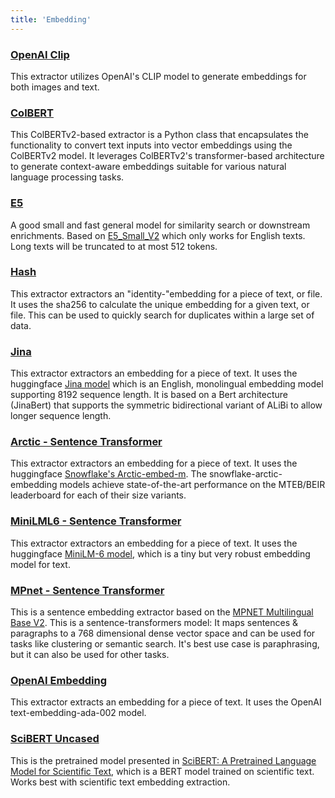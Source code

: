 ```yaml
---
title: 'Embedding'
---
```


### [OpenAI Clip](https://github.com/tensorlakeai/indexify-extractors/tree/main/embedding/clip_embedding)
This extractor utilizes OpenAI's CLIP model to generate embeddings for both images and text.

### [ColBERT](https://github.com/tensorlakeai/indexify-extractors/tree/main/embedding/colbert)
This ColBERTv2-based extractor is a Python class that encapsulates the functionality to convert text inputs into vector embeddings using the ColBERTv2 model. It leverages ColBERTv2's transformer-based architecture to generate context-aware embeddings suitable for various natural language processing tasks.

### [E5](https://github.com/tensorlakeai/indexify-extractors/tree/main/embedding/e5_embedding)
A good small and fast general model for similarity search or downstream enrichments.
Based on [E5_Small_V2](https://huggingface.co/intfloat/e5-small-v2) which only works for English texts. Long texts will be truncated to at most 512 tokens.

### [Hash](https://github.com/tensorlakeai/indexify-extractors/tree/main/embedding/hash-embedding)
This extractor extractors an "identity-"embedding for a piece of text, or file. It uses the sha256 to calculate the unique embedding for a given text, or file. This can be used to quickly search for duplicates within a large set of data.

### [Jina](https://github.com/tensorlakeai/indexify-extractors/tree/main/embedding/jina_base_en)
This extractor extractors an embedding for a piece of text.
It uses the huggingface [Jina model](https://huggingface.co/jinaai/jina-embeddings-v2-base-en) which is an English, monolingual embedding model supporting 8192 sequence length. It is based on a Bert architecture (JinaBert) that supports the symmetric bidirectional variant of ALiBi to allow longer sequence length.

### [Arctic - Sentence Transformer](https://github.com/tensorlakeai/indexify-extractors/tree/main/embedding/arctic)
This extractor extractors an embedding for a piece of text.
It uses the huggingface [Snowflake's Arctic-embed-m](https://huggingface.co/Snowflake/snowflake-arctic-embed-m). The snowflake-arctic-embedding models achieve state-of-the-art performance on the MTEB/BEIR leaderboard for each of their size variants.

### [MiniLML6 - Sentence Transformer](https://github.com/tensorlakeai/indexify-extractors/tree/main/embedding/minilm-l6)
This extractor extractors an embedding for a piece of text.
It uses the huggingface [MiniLM-6 model](https://huggingface.co/sentence-transformers/all-MiniLM-L6-v2), which is a tiny but very robust embedding model for text.

### [MPnet - Sentence Transformer](https://github.com/tensorlakeai/indexify-extractors/tree/main/embedding/mpnet)
This is a sentence embedding extractor based on the [MPNET Multilingual Base V2](https://huggingface.co/sentence-transformers/paraphrase-multilingual-mpnet-base-v2).
This is a sentence-transformers model: It maps sentences & paragraphs to a 768 dimensional dense vector space and can be used for tasks like clustering or semantic search.
It's best use case is paraphrasing, but it can also be used for other tasks.

### [OpenAI Embedding](https://github.com/tensorlakeai/indexify-extractors/tree/main/embedding/openai-embedding)
This extractor extracts an embedding for a piece of text.
It uses the OpenAI text-embedding-ada-002 model.

### [SciBERT Uncased](https://github.com/tensorlakeai/indexify-extractors/tree/main/embedding/scibert)
This is the pretrained model presented in [SciBERT: A Pretrained Language Model for Scientific Text](https://www.aclweb.org/anthology/D19-1371/), which is a BERT model trained on scientific text.
Works best with scientific text embedding extraction.


